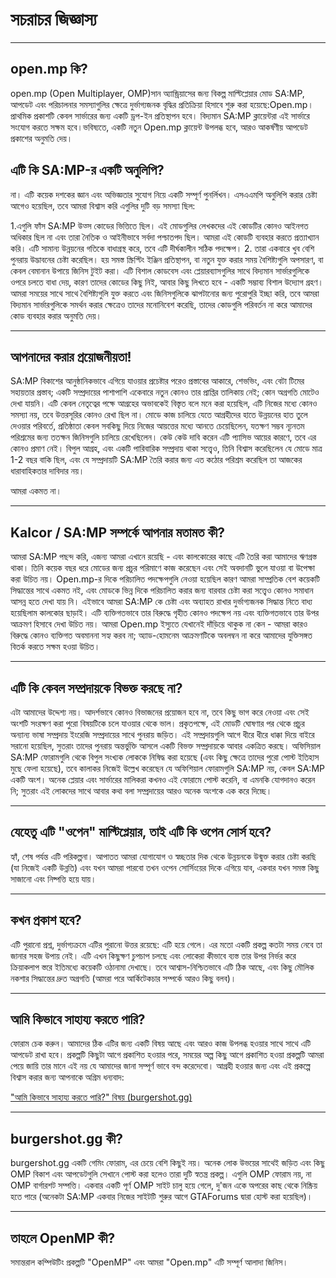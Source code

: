 # সচরাচর জিজ্ঞাস্য

<hr />

## open.mp কি?

open.mp (Open Multiplayer, OMP)সান অ্যান্ড্রিয়াসের জন্য বিকল্প মাল্টিপ্লেয়ার মোড SA:MP, আপডেট এবং পরিচালনার সমস্যাগুলির ক্ষেত্রে দুর্ভাগ্যজনক বৃদ্ধির প্রতিক্রিয়া হিসাবে শুরু করা হয়েছে:Open.mp।  প্রাথমিক প্রকাশটি কেবল সার্ভারের জন্য একটি ড্রপ-ইন প্রতিস্থাপন হবে।  বিদ্যমান SA:MP ক্লায়েন্টরা এই সার্ভারে সংযোগ করতে সক্ষম হবে।ভবিষ্যতে, একটি নতুন Open.mp ক্লায়েন্ট উপলব্ধ হবে, আরও আকর্ষণীয় আপডেট প্রকাশের অনুমতি দেয়।

## এটি কি SA:MP-র একটি অনুলিপি?

না। এটি কয়েক দশকের জ্ঞান এবং অভিজ্ঞতার সুযোগ নিয়ে একটি সম্পূর্ণ পুনর্লিখন। এসএএমপি অনুলিপি করার চেষ্টা আগেও হয়েছিল, তবে আমরা বিশ্বাস করি এগুলির দুটি বড় সমস্যা ছিল:

1.এগুলি ফাঁস SA:MP উত্স কোডের ভিত্তিতে ছিল। এই মোডগুলির লেখকদের এই কোডটির কোনও আইনগত অধিকার ছিল না এবং তারা নৈতিক ও আইনীভাবে সর্বদা পশ্চাতপদ ছিল। আমরা এই কোডটি ব্যবহার করতে প্রত্যাখ্যান করি। এটি সামান্য উন্নয়নের গতিকে বাধাগ্রস্থ করে, তবে এটি দীর্ঘকালীন সঠিক পদক্ষেপ।
2. তারা একবারে খুব বেশি পুনরায় উদ্ভাবনের চেষ্টা করেছিল। হয় সমস্ত স্ক্রিপ্টিং ইঞ্জিন প্রতিস্থাপন, বা নতুন যুক্ত করার সময় বৈশিষ্ট্যগুলি অপসারণ, বা কেবল বেমানান উপায়ে জিনিস টুইট করা। এটি বিশাল কোডবেস এবং প্লেয়ারব্যাসগুলির সাথে বিদ্যমান সার্ভারগুলিকে ওপরে চলতে বাধা দেয়, কারণ তাদের কোডের কিছু নিই, আবার কিছু লিখতে হবে - একটি সম্ভাব্য বিশাল উদ্যোগ গ্রহণ। আমরা সময়ের সাথে সাথে বৈশিষ্ট্যগুলি যুক্ত করতে এবং জিনিসগুলিকে ঝাপটানোর জন্য পুরোপুরি ইচ্ছা করি, তবে আমরা বিদ্যমান সার্ভারগুলিকে সমর্থন করার ক্ষেত্রেও তাদের মনোনিবেশ করেছি, তাদের কোডগুলি পরিবর্তন না করে আমাদের কোড ব্যবহার করার অনুমতি দেয়।


<hr />

## আপনাদের করার প্রয়োজনীয়তা! 

SA:MP বিকাশের আনুষ্ঠানিকভাবে এগিয়ে যাওয়ার প্রচেষ্টার পরেও প্রস্তাবের আকারে, শেভভিং, এবং বেটা টিমের সহায়তার প্রস্তাব; একটি সম্প্রদায়ের পাশাপাশি একেবারে নতুন কোনও তার প্রাপ্তির তালিকায় নেই; কোন অগ্রগতি মোটেও দেখা যায়নি। এটি কেবল নেতৃত্বের পক্ষে আগ্রহের অভাবকেই বিস্তৃত বলে মনে করা হয়েছিল, এটি নিজের মধ্যে কোনও সমস্যা নয়, তবে উত্তরসূরির কোনও রেখা ছিল না। মোডে কাজ চালিয়ে যেতে আগ্রহীদের হাতে উন্নয়নের হাত তুলে দেওয়ার পরিবর্তে, প্রতিষ্ঠাতা কেবল সবকিছু দিয়ে নিজের আয়ত্তের মধ্যে আনতে চেয়েছিলেন, যতক্ষণ সম্ভব ন্যূনতম পরিশ্রমের জন্য ততক্ষন জিনিসগুলি চালিয়ে রেখেছিলেন। কেউ কেউ দাবি করেন এটি প্যাসিভ আয়ের কারণে, তবে এর কোনও প্রমাণ নেই। বিপুল আগ্রহ, এবং একটি পারিবারিক সম্প্রদায় থাকা সত্ত্বেও, তিনি বিশ্বাস করেছিলেন যে মোডে মাত্র 1-2 বছর বাকি ছিল, এবং যে সম্প্রদায়টি SA:MP তৈরি করার জন্য এত কঠোর পরিশ্রম করেছিল তা আজকের ধারাবাহিকতার দাবিদার নয়।

আমরা একমত না।

<hr />

## Kalcor / SA:MP সম্পর্কে আপনার মতামত কী?

আমরা SA:MP পছন্দ করি, এজন্য আমরা এখানে রয়েছি - এবং কালকোরের কাছে এটি তৈরি করা আমাদের ঋণগ্রস্ত থাকা। তিনি কয়েক বছর ধরে মোডের জন্য প্রচুর পরিমাণে কাজ করেছেন এবং সেই অবদানটি ভুলে যাওয়া বা উপেক্ষা করা উচিত নয়। Open.mp-র দিকে পরিচালিত পদক্ষেপগুলি নেওয়া হয়েছিল কারণ আমরা সাম্প্রতিক বেশ কয়েকটি সিদ্ধান্তের সাথে একমত নই, এবং মোডকে ভিন্ন দিকে পরিচালিত করার জন্য বারবার চেষ্টা করা সত্ত্বেও কোনও সমাধান আসন্ন হতে দেখা যায় নি। এইভাবে আমরা SA:MP কে চেষ্টা এবং অব্যাহত রাখার দুর্ভাগ্যজনক সিদ্ধান্ত নিতে বাধ্য হয়েছিলাম কালকোর ছাড়াই। এটি ব্যক্তিগতভাবে তার বিরুদ্ধে গৃহীত কোনও পদক্ষেপ নয় এবং ব্যক্তিগতভাবে তার উপর আক্রমণ হিসাবে দেখা উচিত নয়। আমরা Open.mp ইস্যুতে যেখানেই দাঁড়িয়ে থাকুক না কেন - আমরা কারও বিরুদ্ধে কোনও ব্যক্তিগত অবমাননা সহ্য করব না; অ্যাড-হোমনেম আক্রমণটিকে অবলম্বন না করে আমাদের যুক্তিসঙ্গত বিতর্ক করতে সক্ষম হওয়া উচিত।


<hr />

## এটি কি কেবল সম্প্রদায়কে বিভক্ত করছে না?

এটা আমাদের উদ্দেশ্য নয়। আদর্শভাবে কোনও বিভাজনের প্রয়োজন হবে না, তবে কিছু ভাগ করে নেওয়া এবং সেই অংশটি সংরক্ষণ করা পুরো বিষয়টিকে চলে যাওয়ার থেকে ভাল। প্রকৃতপক্ষে, এই মোডটি ঘোষণার পর থেকে প্রচুর অন্যান্য ভাষা সম্প্রদায় ইংরেজি সম্প্রদায়ের সাথে পুনরায় জড়িত। এই সম্প্রদায়গুলি আগে ধীরে ধীরে ধাক্কা দিয়ে বাইরে সরানো হয়েছিল, সুতরাং তাদের পুনরায় অন্তর্ভুক্তি আসলে একটি বিভক্ত সম্প্রদায়কে আবার একত্রিত করছে। অফিসিয়াল SA:MP ফোরামগুলি থেকে বিপুল সংখ্যক লোককে নিষিদ্ধ করা হয়েছে (এবং কিছু ক্ষেত্রে তাদের পুরো পোস্ট ইতিহাস মুছে ফেলা হয়েছে), তবে কালাকর নিজেই উল্লেখ করেছেন যে অফিশিয়াল ফোরামগুলি SA:MP নয়, কেবল SA:MP একটি অংশ। অনেক প্লেয়ার এবং সার্ভারের মালিকরা কখনও এই ফোরামে পোস্ট করেনি, বা এমনকি যোগদানও করেন নি; সুতরাং এই লোকদের সাথে আবার কথা বলা সম্প্রদায়ের আরও অনেক অংশকে এক করে দিচ্ছে।

<hr />

## যেহেতু এটি "ওপেন" মাল্টিপ্লেয়ার, তাই এটি কি ওপেন সোর্স হবে?

হ্যাঁ, শেষ পর্যন্ত এটি পরিকল্পনা। আপাতত আমরা যোগাযোগ ও স্বচ্ছতার দিক থেকে উন্নয়নকে উন্মুক্ত করার চেষ্টা করছি (যা নিজেই একটি উন্নতি) এবং যখন আমরা পারবো  তখন ওপেন সোর্সিংয়ের দিকে এগিয়ে যাব, একবার যখন সমস্ত কিছু সাজানো এবং নিষ্পত্তি হয়ে যায়।


<hr />

## কখন প্রকাশ হবে?

এটি পুরানো প্রশ্ন, দুর্ভাগ্যক্রমে এটির পুরানো উত্তর রয়েছে: এটি হয়ে গেলে। এর মতো একটি প্রকল্প কতটা সময় নেবে তা জানার সহজ উপায় নেই। এটি এখন কিছুক্ষণ চুপচাপ চলছে এবং লোকেরা কীভাবে ব্যস্ত তার উপর নির্ভর করে ক্রিয়াকলাপ স্তরে ইতিমধ্যে কয়েকটি ওঠানামা দেখাছে। তবে আশ্বাস-নিশ্চিতভাবে এটি ঠিক আছে, এবং কিছু মৌলিক নকশার সিদ্ধান্তের দ্রুত অগ্রগতি (আমরা পরে আর্কিটেকচার সম্পর্কে আরও কিছু বলব)।

<hr />

## আমি কিভাবে সাহায্য করতে পারি?

ফোরাম চেক করুন। আমাদের ঠিক এটির জন্য একটি বিষয় আছে এবং আরও কাজ উপলব্ধ হওয়ার সাথে সাথে এটি আপডেট রাখা হবে। প্রকল্পটি  কিছুটা আগে প্রকাশিত হওয়ার পরে, সময়ের অল্প কিছু আগে প্রকাশিত হওয়া প্রকল্পটি আমরা পেয়ে জায়ি তার মানে এই নয় যে আমাদের জানা সম্পূর্ণ ভাবে বন্দ করেদেবো। আগ্রহী হওয়ার জন্য এবং এই প্রকল্পে বিশ্বাস করার জন্য আপনাকে অগ্রিম ধন্যবাদ:

["আমি কিভাবে সাহায্য করতে পারি?" বিষয় (burgershot.gg)](https://forum.open.mp/showthread.php?tid=99)

<hr />

## burgershot.gg কী?

burgershot.gg একটি গেমিং ফোরাম, এর চেয়ে বেশি কিছুই নয়। অনেক লোক উভয়ের সাথেই জড়িত এবং কিছু OMP বিকাশ এবং আপডেটগুলি সেখানে পোস্ট করা হলেও তারা দুটি স্বতন্ত্র প্রকল্প। এগুলি OMP ফোরাম নয়, না OMP বার্গারশট সম্পত্তি। একবার একটি পূর্ণ OMP সাইট চালু হয়ে গেলে, দু'জন একে অপরের কাছ থেকে নিষ্ক্রিয় হতে পারে (অনেকটা SA:MP একবার নিজের সাইটটি শুরুর আগে GTAForums দ্বারা হোস্ট করা হয়েছিল)।

<hr />

## তাহলে OpenMP কী?

সমান্তরাল কম্পিউটিং প্রকল্পটি "OpenMP" এবং আমরা "Open.mp" এটি সম্পূর্ণ আলাদা জিনিস।
